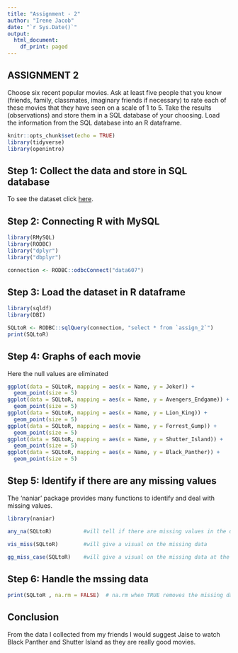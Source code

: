 ---
title: "Assignment - 2"
author: "Irene Jacob"
date: "`r Sys.Date()`"
output:
  html_document:
    df_print: paged
---

## ASSIGNMENT 2 
Choose six recent popular movies.  Ask at least five people that you know (friends, family, classmates, imaginary friends if necessary) to rate each of these movies that they have seen on a scale of 1 to 5.  Take the results (observations) and store them in a SQL database of your choosing. Load the information from the SQL database into an R dataframe.


```{r setup, include=FALSE}
knitr::opts_chunk$set(echo = TRUE)
library(tidyverse)
library(openintro)

```

## Step 1: Collect the data and store in SQL database

To see the dataset click [here](https://github.com/irene908/DATA-607/blob/master/assignment_2.sql).

## Step 2: Connecting R with MySQL
```{r message = FALSE}
library(RMySQL)
library(RODBC)
library("dplyr")
library("dbplyr")

connection <- RODBC::odbcConnect("data607")

```

## Step 3: Load the dataset in R dataframe


```{r eval = TRUE, message = FALSE}
library(sqldf)
library(DBI)

SQLtoR <- RODBC::sqlQuery(connection, "select * from `assign_2`")
print(SQLtoR)
```
\clearpage
## Step 4: Graphs of each movie

Here the null values are eliminated

```{r eval = TRUE, message = TRUE}
ggplot(data = SQLtoR, mapping = aes(x = Name, y = Joker)) +
  geom_point(size = 5)
ggplot(data = SQLtoR, mapping = aes(x = Name, y = Avengers_Endgame)) +
  geom_point(size = 5)
ggplot(data = SQLtoR, mapping = aes(x = Name, y = Lion_King)) +
  geom_point(size = 5)
ggplot(data = SQLtoR, mapping = aes(x = Name, y = Forrest_Gump)) +
  geom_point(size = 5)
ggplot(data = SQLtoR, mapping = aes(x = Name, y = Shutter_Island)) +
  geom_point(size = 5)
ggplot(data = SQLtoR, mapping = aes(x = Name, y = Black_Panther)) +
  geom_point(size = 5)
```

\clearpage
## Step 5: Identify if there are any missing values

The 'naniar' package provides many functions to identify and deal with missing values. 

```{r eval = TRUE, message = TRUE}
library(naniar)

any_na(SQLtoR)          #will tell if there are missing values in the data frame

vis_miss(SQLtoR)        #will give a visual on the missing data

gg_miss_case(SQLtoR)    #will give a visual on the missing data at the row level

```

\clearpage
## Step 6: Handle the mssing data
```{r eval = TRUE, message = TRUE}
print(SQLtoR , na.rm = FALSE)  # na.rm when TRUE removes the missing data
```

## Conclusion

From the data I collected from my friends I would suggest Jaise to watch Black Panther and Shutter Island as they are really good movies.